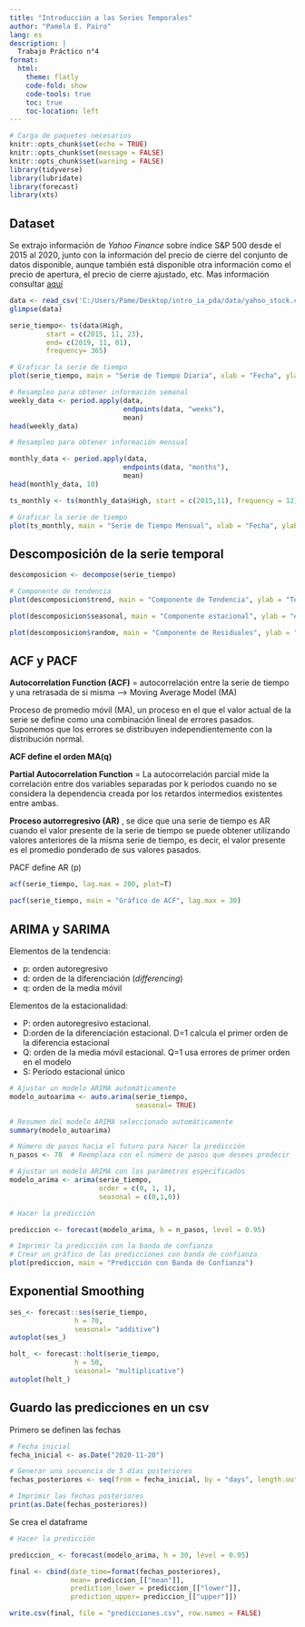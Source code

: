 ```yaml
---
title: "Introducción a las Series Temporales"
author: "Pamela E. Pairo"
lang: es
description: |
  Trabajo Práctico n°4
format:
  html:
    theme: flatly
    code-fold: show
    code-tools: true
    toc: true
    toc-location: left
---
```


```r
# Carga de paquetes necesarios
knitr::opts_chunk$set(echo = TRUE)
knitr::opts_chunk$set(message = FALSE)
knitr::opts_chunk$set(warning = FALSE)
library(tidyverse)
library(lubridate)
library(forecast)
library(xts)
```

## Dataset

Se extrajo información de _Yahoo Finance_ sobre índice S&P 500 desde el 2015 al 2020, junto con la información del precio de cierre del conjunto de datos disponible, aunque también está disponible otra información como el precio de apertura, el precio de cierre ajustado, etc. Mas información consultar [aquí](https://www.kaggle.com/datasets/arashnic/time-series-forecasting-with-yahoo-stock-price?resource=download)

```r
data <- read_csv('C:/Users/Pame/Desktop/intro_ia_pda/data/yahoo_stock.csv')
glimpse(data)
```
```r
serie_tiempo<- ts(data$High, 
         start = c(2015, 11, 23), 
         end= c(2019, 11, 01), 
         frequency= 365)

# Graficar la serie de tiempo
plot(serie_tiempo, main = "Serie de Tiempo Diaria", xlab = "Fecha", ylab = "")

```
```r
# Resampleo para obtener información semanal
weekly_data <- period.apply(data, 
                            endpoints(data, "weeks"), 
                            mean)
head(weekly_data)
```

```r
# Resampleo para obtener información mensual

monthly_data <- period.apply(data, 
                            endpoints(data, "months"), 
                            mean)
head(monthly_data, 10)
```

```r
ts_monthly <- ts(monthly_data$High, start = c(2015,11), frequency = 12)

# Graficar la serie de tiempo
plot(ts_monthly, main = "Serie de Tiempo Mensual", xlab = "Fecha", ylab = "")

```

## Descomposición de la serie temporal

```r
descomposicion <- decompose(serie_tiempo)

# Componente de tendencia
plot(descomposicion$trend, main = "Componente de Tendencia", ylab = "Tendencia")
```


```r
plot(descomposicion$seasonal, main = "Componente estacional", ylab = "estacionalidad")

```
```r
plot(descomposicion$random, main = "Componente de Residuales", ylab = "Residuales")
```
## ACF y PACF

**Autocorrelation Function (ACF)** = autocorrelación entre la serie de tiempo y una retrasada de si misma ---> Moving Average Model (MA)

Proceso de promedio móvil (MA), un proceso en el que el valor actual de la serie se define como una combinación lineal de errores pasados. Suponemos que los errores se distribuyen independientemente con la distribución normal.

**ACF define el orden MA(q)**

**Partial Autocorrelation Function** = La autocorrelación parcial mide la correlación entre dos variables separadas por k periodos cuando no se considera la dependencia creada por los retardos intermedios existentes entre ambas.

**Proceso autorregresivo (AR)** , se dice que una serie de tiempo es AR cuando el valor presente de la serie de tiempo se puede obtener utilizando valores anteriores de la misma serie de tiempo, es decir, el valor presente es el promedio ponderado de sus valores pasados.

PACF define AR (p)

```r
acf(serie_tiempo, lag.max = 200, plot=T)
```


```r
pacf(serie_tiempo, main = "Gráfico de ACF", lag.max = 30)
```
## ARIMA y SARIMA

\begin{align*}
\LARGE \mathbf{ARIMA} (p, d, q) {x} (P, D, Q)S
\end{align*}

Elementos de la tendencia:

- p: orden autoregresivo
- d: orden de la diferenciación (_differencing_)
- q: orden de la media móvil
    
Elementos de la estacionalidad:

- P: orden autoregresivo estacional.
- D:orden de la diferenciación estacional. D=1 calcula el primer orden de la diferencia estacional
- Q: orden de la media móvil estacional. Q=1 usa errores de primer orden en el modelo
- S: Período estacional único

```r
# Ajustar un modelo ARIMA automáticamente
modelo_autoarima <- auto.arima(serie_tiempo,
                               seasonal= TRUE)

# Resumen del modelo ARIMA seleccionado automáticamente
summary(modelo_autoarima)
```
```r

# Número de pasos hacia el futuro para hacer la predicción
n_pasos <- 70  # Reemplaza con el número de pasos que desees predecir

# Ajustar un modelo ARIMA con los parámetros especificados
modelo_arima <- arima(serie_tiempo, 
                      order = c(0, 1, 1), 
                      seasonal = c(0,1,0))

# Hacer la predicción

prediccion <- forecast(modelo_arima, h = n_pasos, level = 0.95)

# Imprimir la predicción con la banda de confianza
# Crear un gráfico de las predicciones con banda de confianza
plot(prediccion, main = "Predicción con Banda de Confianza")
```

## Exponential Smoothing
 
```r
ses_<- forecast::ses(serie_tiempo,
                h = 70,
                seasonal= "additive")
autoplot(ses_)
```
```r
holt_ <- forecast::holt(serie_tiempo,
                h = 50,
                seasonal= "multiplicative")
autoplot(holt_)
```

## Guardo las predicciones en un csv

Primero se definen las fechas

```r
# Fecha inicial
fecha_inicial <- as.Date("2020-11-20")

# Generar una secuencia de 5 días posteriores
fechas_posteriores <- seq(from = fecha_inicial, by = "days", length.out = 30)

# Imprimir las fechas posteriores
print(as.Date(fechas_posteriores))

```
Se crea el dataframe

```r
# Hacer la predicción

prediccion_ <- forecast(modelo_arima, h = 30, level = 0.95)

final <- cbind(date_time=format(fechas_posteriores),
               mean= prediccion_[["mean"]],
               prediction_lower = prediccion_[["lower"]],
               prediction_upper= prediccion_[["upper"]])
```

```r
write.csv(final, file = "predicciones.csv", row.names = FALSE)
```

